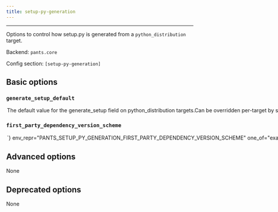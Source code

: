 ```yaml
---
title: setup-py-generation
---
```



---

Options to control how setup.py is generated from a `python_distribution` target.

Backend: <span className="color--primary">`pants.core`</span>

Config section: <span className="color--primary">`[setup-py-generation]`</span>

<span className={styles.options}>

## Basic options

### `generate_setup_default`

<Option
  cli_repr={`--[no-]setup-py-generation-generate-setup-default`}
  env_repr="PANTS_SETUP_PY_GENERATION_GENERATE_SETUP_DEFAULT"
  default_repr={`True`}
>

The default value for the `generate_setup` field on `python_distribution`
targets.Can be overridden per-target by setting that field explicitly. Set
this to False if you mostly rely on handwritten setup files (setup.py,
setup.cfg and similar). Leave as True if you mostly rely on Pants generating
setup files for you.

</Option>

### `first_party_dependency_version_scheme`

<Option
  cli_repr={`--setup-py-generation-first-party-dependency-version-scheme=<FirstPartyDependencyVersionScheme>`}
  env_repr="PANTS_SETUP_PY_GENERATION_FIRST_PARTY_DEPENDENCY_VERSION_SCHEME"
  one_of="exact, compatible, any"
  default_repr={`exact`}
>

What version to set in `install_requires` when a `python_distribution` depends
on other `python_distribution`s. If `exact`, will use `==`. If `compatible`,
will use `~=`. If `any`, will leave off the version. See
https://www.python.org/dev/peps/pep-0440/#version-specifiers.

</Option>

## Advanced options

None

## Deprecated options

None

</span>
